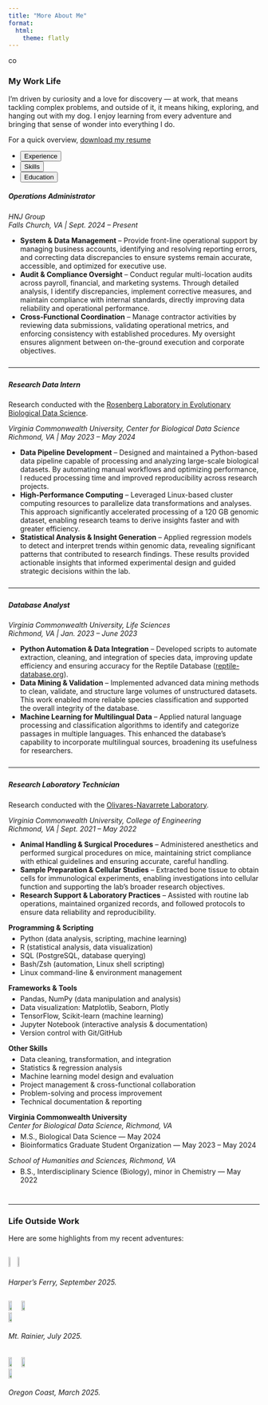 ```yaml
---
title: "More About Me"
format: 
  html:
    theme: flatly
---
```


<div style="max-width: 800px; margin: auto;">
co
<h3>My Work Life</h3>

I’m driven by curiosity and a love for discovery — at work, that means tackling complex problems, and outside of it, it means hiking, exploring, and hanging out with my dog. I enjoy learning from every adventure and bringing that sense of wonder into everything I do.

For a quick overview, <a href="Trang-Ly-Resume.pdf" class="btn btn-outline-primary" download target="_blank">download my resume
</a>

<div class="tabbable">
<ul class="nav nav-tabs" id="myTab" role="tablist">
<li class="nav-item" role="presentation">
<button class="nav-link active" id="experience-tab" data-bs-toggle="tab" data-bs-target="#experience" type="button" role="tab">Experience</button>
</li>

<li class="nav-item" role="presentation">
<button class="nav-link" id="skills-tab" data-bs-toggle="tab" data-bs-target="#skills" type="button" role="tab">Skills</button>
</li>

<li class="nav-item" role="presentation">
<button class="nav-link" id="education-tab" data-bs-toggle="tab" data-bs-target="#education" type="button" role="tab">Education</button>
</li>
</ul>

<div class="tab-content mt-3">
<!-- Experience -->
<div class="tab-pane fade show active" id="experience" role="tabpanel">
<h5>Operations Administrator</h5>

<p><i>HNJ Group<br>Falls Church, VA \| Sept. 2024 – Present</i></p>

<ul>
<li><strong>System & Data Management</strong> – Provide front-line operational support by managing business accounts, identifying and resolving reporting errors, and correcting data discrepancies to ensure systems remain accurate, accessible, and optimized for executive use.</li>

<li><strong>Audit & Compliance Oversight</strong> – Conduct regular multi-location audits across payroll, financial, and marketing systems. Through detailed analysis, I identify discrepancies, implement corrective measures, and maintain compliance with internal standards, directly improving data reliability and operational performance.</li>

<li><strong>Cross-Functional Coordination</strong> – Manage contractor activities by reviewing data submissions, validating operational metrics, and enforcing consistency with established procedures. My oversight ensures alignment between on-the-ground execution and corporate objectives.</li>
</ul>

<hr style="margin: 25px 0;">
<h5>Research Data Intern</h5>

Research conducted with the <a href="https://www.rosenberglab.net" target="_blank" rel="noopener noreferrer">Rosenberg Laboratory in Evolutionary Biological Data Science</a>.

<p><i>Virginia Commonwealth University, Center for Biological Data Science<br>Richmond, VA \| May 2023 – May 2024</i></p>

<ul>
<li><strong>Data Pipeline Development</strong> – Designed and maintained a Python-based data pipeline capable of processing and analyzing large-scale biological datasets. By automating manual workflows and optimizing performance, I reduced processing time and improved reproducibility across research projects.</li>

<li><strong>High-Performance Computing</strong> – Leveraged Linux-based cluster computing resources to parallelize data transformations and analyses. This approach significantly accelerated processing of a 120 GB genomic dataset, enabling research teams to derive insights faster and with greater efficiency.</li>

<li><strong>Statistical Analysis & Insight Generation</strong> – Applied regression models to detect and interpret trends within genomic data, revealing significant patterns that contributed to research findings. These results provided actionable insights that informed experimental design and guided strategic decisions within the lab.</li>
</ul>

<hr style="margin: 25px 0;">
<h5>Database Analyst</h5>

<p><i>Virginia Commonwealth University, Life Sciences<br>Richmond, VA \| Jan. 2023 – June 2023</i></p>

<ul>
<li><strong>Python Automation & Data Integration</strong> – Developed scripts to automate extraction, cleaning, and integration of species data, improving update efficiency and ensuring accuracy for the Reptile Database (<a href="http://www.reptile-database.org" target="_blank" rel="noopener noreferrer">reptile-database.org</a>).</li>

<li><strong>Data Mining & Validation</strong> – Implemented advanced data mining methods to clean, validate, and structure large volumes of unstructured datasets. This work enabled more reliable species classification and supported the overall integrity of the database.</li>

<li><strong>Machine Learning for Multilingual Data</strong> – Applied natural language processing and classification algorithms to identify and categorize passages in multiple languages. This enhanced the database’s capability to incorporate multilingual sources, broadening its usefulness for researchers.</li>
</ul>

<hr style="margin: 25px 0;">
<h5>Research Laboratory Technician</h5>

Research conducted with the <a href="http://www.olivares-navarretelab.com" target="_blank" rel="noopener noreferrer">Olivares-Navarrete Laboratory</a>.

<p><i>Virginia Commonwealth University, College of Engineering<br>Richmond, VA \| Sept. 2021 – May 2022</i></p>

<ul>
<li><strong>Animal Handling & Surgical Procedures</strong> – Administered anesthetics and performed surgical procedures on mice, maintaining strict compliance with ethical guidelines and ensuring accurate, careful handling.</li>

<li><strong>Sample Preparation & Cellular Studies</strong> – Extracted bone tissue to obtain cells for immunological experiments, enabling investigations into cellular function and supporting the lab’s broader research objectives.</li>

<li><strong>Research Support & Laboratory Practices</strong> – Assisted with routine lab operations, maintained organized records, and followed protocols to ensure data reliability and reproducibility.</li>

</ul>
</div>

<!-- Skills -->
<div class="tab-pane fade" id="skills" role="tabpanel">
  <strong>Programming & Scripting</strong>
  <ul style="margin-top:5px;">
    <li>Python (data analysis, scripting, machine learning)</li>
    <li>R (statistical analysis, data visualization)</li>
    <li>SQL (PostgreSQL, database querying)</li>
    <li>Bash/Zsh (automation, Linux shell scripting)</li>
    <li>Linux command-line & environment management</li>
  </ul>

  <strong>Frameworks & Tools</strong>
  <ul style="margin-top:5px;">
    <li>Pandas, NumPy (data manipulation and analysis)</li>
    <li>Data visualization: Matplotlib, Seaborn, Plotly</li>
    <li>TensorFlow, Scikit-learn (machine learning)</li>
    <li>Jupyter Notebook (interactive analysis & documentation)</li>
    <li>Version control with Git/GitHub</li>
  </ul>

  <strong>Other Skills</strong>
  <ul style="margin-top:5px;">
    <li>Data cleaning, transformation, and integration</li>
    <li>Statistics & regression analysis</li>
    <li>Machine learning model design and evaluation</li>
    <li>Project management & cross-functional collaboration</li>
    <li>Problem-solving and process improvement</li>
    <li>Technical documentation & reporting</li>
  </ul>
</div>

<!-- Education -->
<div class="tab-pane fade" id="education" role="tabpanel">
  <strong>Virginia Commonwealth University</strong><br>
  <i>Center for Biological Data Science, Richmond, VA</i>
  <ul style="margin-top:5px;">
    <li>M.S., Biological Data Science — May 2024</li>
    <li>Bioinformatics Graduate Student Organization — May 2023 – May 2024</li>
  </ul>

  <i>School of Humanities and Sciences, Richmond, VA</i>
  <ul style="margin-top:5px;">
    <li>B.S., Interdisciplinary Science (Biology), minor in Chemistry — May 2022</li>
  </ul>
</div>

</div> <!-- End tab-content -->
</div> <!-- End max-width container -->

<hr style="margin-top:40px; margin-bottom:20px;">
<h3>Life Outside Work</h3>

Here are some highlights from my recent adventures:

<div style="display: flex; justify-content: space-between; align-items: center; margin-top: 15px;">
  <img class="lightbox-img" src="images/HF1.jpg" data-large="images/HF1.jpg" style="width:32%; cursor:pointer;">
  <img class="lightbox-img" src="images/HF2.jpg" data-large="images/HF2.jpg" style="width:32%; cursor:pointer;">
</div>

<p style="text-align:left; margin-top:5px;"><i>Harper's Ferry, September 2025.</i></p>

<div style="display: flex; justify-content: space-between; align-items: center; margin-top: 15px;">
  <img class="lightbox-img" src="images/MtRainier1.1.jpg" data-large="images/MtRainier1.1.jpg" style="width:32%; cursor:pointer;">
  <img class="lightbox-img" src="images/MtRainier2.1.jpg" data-large="images/MtRainier2.1.jpg" style="width:32%; cursor:pointer;">
  <img class="lightbox-img" src="images/MtRainier3.1.jpg" data-large="images/MtRainier3.1.jpg" style="width:32%; cursor:pointer;">
</div>

<p style="text-align:left; margin-top:5px;"><i>Mt. Rainier, July 2025.</i></p>

<div style="display: flex; justify-content: space-between; align-items: center; margin-top: 20px;">
  <img class="lightbox-img" src="images/ORCoast1.1.jpg" data-large="images/ORCoast1.1.jpg" style="width:32%; cursor:pointer;">
  <img class="lightbox-img" src="images/ORCoast2.1.jpg" data-large="images/ORCoast2.1.jpg" style="width:32%; cursor:pointer;">
  <img class="lightbox-img" src="images/ORCoast3.1.jpg" data-large="images/ORCoast3.1.jpg" style="width:32%; cursor:pointer;">
</div>

<p style="text-align:left; margin-top:5px;"><i>Oregon Coast, March 2025.</i></p>

<!-- Lightbox -->
<div id="lightbox" style="
  display:none;
  position:fixed;
  top:0;
  left:0;
  width:100%;
  height:100%;
  background-color: rgba(0,0,0,0.8);
  justify-content:center;
  align-items:center;
  z-index:9999;
">
  <img id="lightbox-img" src="" style="
    width:75vw;
    height:75vh;
    object-fit: contain;
  ">
</div>

<script>
// Lightbox functionality
const lightbox = document.getElementById("lightbox");
const lightboxImg = document.getElementById("lightbox-img");

document.querySelectorAll(".lightbox-img").forEach(img => {
  img.addEventListener("click", () => {
    lightboxImg.src = img.dataset.large;
    lightbox.style.display = "flex";
  });
});

lightbox.addEventListener("click", () => {
  lightbox.style.display = "none";
});

// Disable right-click on all images
document.querySelectorAll("img").forEach(img => {
  img.addEventListener("contextmenu", e => e.preventDefault());
});

// Back to top button
const backToTopBtn = document.createElement("button");
backToTopBtn.innerText = "↑";
backToTopBtn.className = "btn btn-outline-primary";
backToTopBtn.style.cssText = "display:none; position:fixed; bottom:40px; right:40px; z-index:9999;";
backToTopBtn.title = "Go to top";
backToTopBtn.onclick = () => window.scrollTo({ top: 0, behavior: "smooth" });
document.body.appendChild(backToTopBtn);

window.addEventListener("scroll", () => {
  backToTopBtn.style.display = window.scrollY > 100 ? "block" : "none";
});
</script>